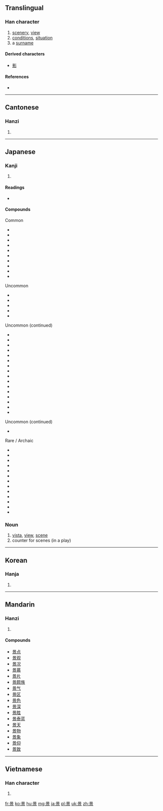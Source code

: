 ==Translingual==

===Han character===
{{Han char|rn=72|rad=日|as=08|sn=12|four=6090<sub>6</sub>|canj=日卜口火 (AYRF)|ids=⿱[[日]][[京]]}}

# [[scenery]], [[view]]
# [[conditions]], [[situation]]
# a [[surname]]

====Derived characters====
* [[影]]

====References====
* {{Han ref|kx=0496.300|dkj=13983|dj=0862.130|hdz=21520.030|uh=666F|ud=26223|bh=B4BA|bd=46266}}

----

==Cantonese==

===Hanzi===
{{yue-hanzi|jyut=|y=ging2}}

# {{defn|lang=yue|sort=日08}}

----

==Japanese==

===Kanji===
{{ja-kanji|grade=4|rs=日08}}

# {{defn|lang=ja|sort=日08}}

====Readings====
* {{ja-readings|goon=[[きょう]] (kyō) {{non-joyo-reading}}, [[よう]] (yō) {{non-joyo-reading}}|kanon=[[えい]] (ei) {{non-joyo-reading}}, [[けい]] (kei)|kun=[[けしき]] (keshiki), [[かげ]] (kage)}}

====Compounds====
{{der-top3|Compounds for 景}}
Common
* {{term|lang=ja|景品|tr=keihin}}
* {{term|lang=ja|景観|tr=keikan}}
* {{term|lang=ja|景気|tr=keiki}}
* {{term|lang=ja|景色|tr=keshiki}}
* {{term|lang=ja|景勝|tr=keishō}}
* {{term|lang=ja|風景|tr=fūkei}}
* {{term|lang=ja|背景|tr=haikei}}
* {{term|lang=ja|情景|tr=jōkei}}
* {{term|lang=ja|光景|tr=kōkei}}
* {{term|lang=ja|夜景|tr=yakei}}

Uncommon
* {{term|lang=ja|景物|tr=keibutsu}}
* {{term|lang=ja|景況|tr=keikyō}}
* {{term|lang=ja|美景|tr=bikei}}
* {{term|lang=ja|盆景|tr=bonkei}}
* {{term|lang=ja|遠景|tr=enkei}}

{{der-mid3}}
Uncommon (continued)
* {{term|lang=ja|八景|tr=hakkei}}
* {{term|lang=ja|百景|tr=hyakkei}}
* {{term|lang=ja|実景|tr=jikkei}}
* {{term|lang=ja|叙景|tr=jokei}}
* {{term|lang=ja|海景|tr=kaikei}}
* {{term|lang=ja|近景|tr=kinkei}}
* {{term|lang=ja|後景|tr=kōkei}}
* {{term|lang=ja|三景|tr=sankei}}
* {{term|lang=ja|借景|tr=shakkei}}
* {{term|lang=ja|小景|tr=shōkei}}
* {{term|lang=ja|点景|tr=tenkei}}
* {{term|lang=ja|添景|tr=tenkei}}
* {{term|lang=ja|夕景|tr=yūkei}}
* {{term|lang=ja|絶景|tr=zekkei}}
* {{term|lang=ja|前景|tr=zenkei}}
* {{term|lang=ja|全景|tr=zenkei}}

{{der-mid3}}
Uncommon (continued)
* {{term|lang=ja|天下の景|tr=tenka no kei}}

Rare / Archaic
* {{term|lang=ja|景仰|tr=keikō/keigyō}}
* {{term|lang=ja|景教|tr=keikyō}}
* {{term|lang=ja|景趣|tr=keishu}}
* {{term|lang=ja|景雲|tr=keiun}}
* {{term|lang=ja|晩景|tr=bankei}}
* {{term|lang=ja|中景|tr=chūkei}}
* {{term|lang=ja|佳景|tr=kakei}}
* {{term|lang=ja|雪景|tr=sekkei}}
* {{term|lang=ja|勝景|tr=shōkei}}
* {{term|lang=ja|庭景|tr=teikei}}
* {{term|lang=ja|雲景|tr=unkei}}
* {{term|lang=ja|幽景|tr=yūkei}}
* {{term|lang=ja|淑景舎|tr=shigeisa/shigeisha}}
{{der-bottom}}

===Noun===
{{ja-noun|けい}}

# [[vista]], [[view]], [[scene]]
# counter for scenes (in a play)

----

==Korean==

===Hanja===
{{ko-hanja|hangeul=[[경]], [[영]]|eumhun=|rv=gyeong, yeong|mr=kyŏng, yŏng|y=kyeng, yeng}}

# {{defn|lang=ko|sort=日08}}

----

==Mandarin==

===Hanzi===
{{cmn-hanzi|pin=[[jǐng]] ([[jing3]])|wg=ching<sup>3</sup>}}

# {{defn|lang=cmn|sort=日08}}

====Compounds====
* [[景点]]
* [[景观]]
* [[景况]]
* [[景慕]]
* [[景片]]
* [[景颇族]]
* [[景气]]
* [[景区]]
* [[景色]]
* [[景深]]
* [[景胜]]
* [[景泰蓝]]
* [[景天]]
* [[景物]]
* [[景象]]
* [[景仰]]
* [[景致]]

----

==Vietnamese==

===Han character===
{{vi-hantu|[[cảnh]], [[khảnh]], [[kiểng]], [[ngoảnh]], [[kẻng]], [[ngảnh]]|rs=日08}}

# {{defn|lang=vi|sort=日08}}

[[fr:景]]
[[ko:景]]
[[hu:景]]
[[mg:景]]
[[ja:景]]
[[pl:景]]
[[uk:景]]
[[zh:景]]